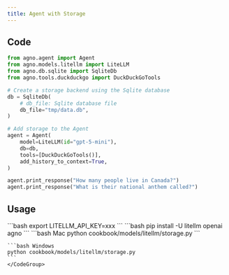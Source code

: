 ```yaml
---
title: Agent with Storage
---
```


## Code

```python cookbook/models/litellm/storage.py
from agno.agent import Agent
from agno.models.litellm import LiteLLM
from agno.db.sqlite import SqliteDb
from agno.tools.duckduckgo import DuckDuckGoTools

# Create a storage backend using the Sqlite database
db = SqliteDb(
    # db_file: Sqlite database file
    db_file="tmp/data.db",
)

# Add storage to the Agent
agent = Agent(
    model=LiteLLM(id="gpt-5-mini"),
    db=db,
    tools=[DuckDuckGoTools()],
    add_history_to_context=True,
)

agent.print_response("How many people live in Canada?")
agent.print_response("What is their national anthem called?")
```

## Usage

<Steps>
  <Snippet file="create-venv-step.mdx" />

  <Step title="Set your API key">
    ```bash
    export LITELLM_API_KEY=xxx
    ```
  </Step>

  <Step title="Install libraries">
    ```bash
    pip install -U litellm openai agno
    ```
  </Step>

  <Step title="Run Agent">
    <CodeGroup>
    ```bash Mac
    python cookbook/models/litellm/storage.py
    ```

    ```bash Windows
    python cookbook/models/litellm/storage.py
    ```
    </CodeGroup>
  </Step>
</Steps>